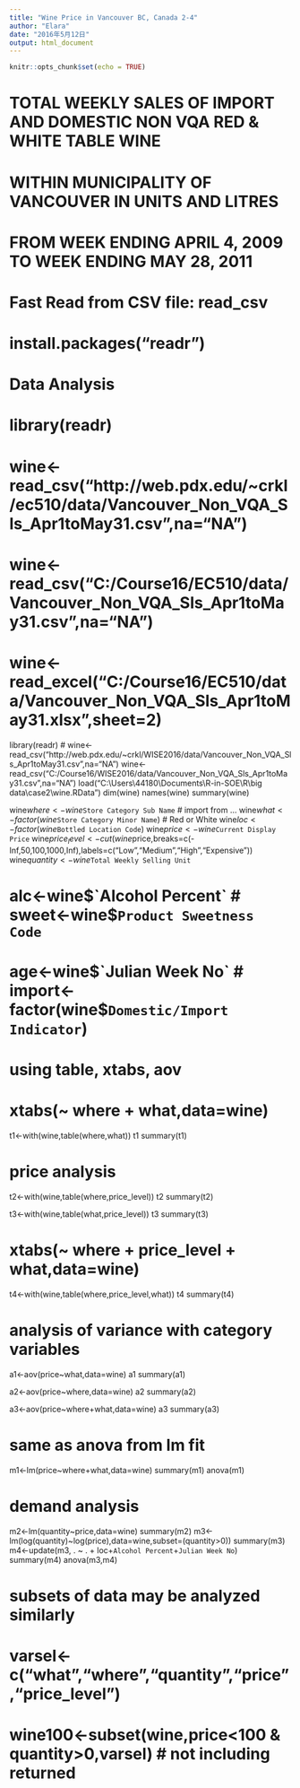 ```yaml
---
title: "Wine Price in Vancouver BC, Canada 2-4"
author: "Elara"
date: "2016年5月12日"
output: html_document
---
```


```r
knitr::opts_chunk$set(echo = TRUE)
```

# TOTAL WEEKLY SALES OF IMPORT AND DOMESTIC NON VQA RED & WHITE TABLE WINE 
# WITHIN MUNICIPALITY OF VANCOUVER IN UNITS AND LITRES
# FROM WEEK ENDING APRIL 4, 2009 TO WEEK ENDING MAY 28, 2011
# Fast Read from CSV file: read_csv
# install.packages("readr")
# 
# Data Analysis
# library(readr) 
# wine<-read_csv("http://web.pdx.edu/~crkl/ec510/data/Vancouver_Non_VQA_Sls_Apr1toMay31.csv",na="NA")
# wine<-read_csv("C:/Course16/EC510/data/Vancouver_Non_VQA_Sls_Apr1toMay31.csv",na="NA")
# wine<-read_excel("C:/Course16/EC510/data/Vancouver_Non_VQA_Sls_Apr1toMay31.xlsx",sheet=2)
library(readr) 
# wine<-read_csv("http://web.pdx.edu/~crkl/WISE2016/data/Vancouver_Non_VQA_Sls_Apr1toMay31.csv",na="NA")
wine<-read_csv("C:/Course16/WISE2016/data/Vancouver_Non_VQA_Sls_Apr1toMay31.csv",na="NA")
load("C:\\Users\\44180\\Documents\\R-in-SOE\\R\\big data\\case2\\wine.RData")
dim(wine)
names(wine)
summary(wine)

wine$where<-wine$`Store Category Sub Name`    # import from ...
wine$what<-factor(wine$`Store Category Minor Name`)   # Red or White
wine$loc<-factor(wine$`Bottled Location Code`)
wine$price<-wine$`Current Display Price`
wine$price_level<-cut(wine$price,breaks=c(-Inf,50,100,1000,Inf),labels=c("Low","Medium","High","Expensive"))
wine$quantity<-wine$`Total Weekly Selling Unit`

# alc<-wine$`Alcohol Percent`
# sweet<-wine$`Product Sweetness Code`
# age<-wine$`Julian Week No`
# import<-factor(wine$`Domestic/Import Indicator`)

# using table, xtabs, aov
# xtabs(~ where + what,data=wine)
t1<-with(wine,table(where,what))
t1
summary(t1)

# price analysis
t2<-with(wine,table(where,price_level))
t2
summary(t2)

t3<-with(wine,table(what,price_level))
t3
summary(t3)

# xtabs(~ where + price_level + what,data=wine)
t4<-with(wine,table(where,price_level,what))
t4
summary(t4)

# analysis of variance with category variables
a1<-aov(price~what,data=wine)
a1
summary(a1)

a2<-aov(price~where,data=wine)
a2
summary(a2)

a3<-aov(price~where+what,data=wine)
a3
summary(a3)

# same as anova from lm fit
m1<-lm(price~where+what,data=wine)
summary(m1)
anova(m1)

# demand analysis
m2<-lm(quantity~price,data=wine)
summary(m2)
m3<-lm(log(quantity)~log(price),data=wine,subset=(quantity>0))
summary(m3)
m4<-update(m3, . ~ . + loc+`Alcohol Percent`+`Julian Week No`)
summary(m4)
anova(m3,m4)

# subsets of data may be analyzed similarly
# varsel<-c("what","where","quantity","price","price_level")
# wine100<-subset(wine,price<100 & quantity>0,varsel) # not including returned 

